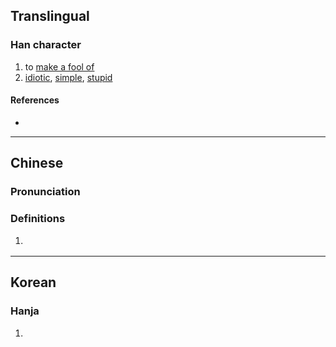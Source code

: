 {{character info}}
==Translingual==

===Han character===
{{Han char|rn=9|rad=人|as=07|sn=9|four=|canj=OMGT|ids=⿰亻弄}}

# to [[make a fool of]]
# [[idiotic]], [[simple]], [[stupid]]

====References====
* {{Han ref|kx=0105.060|dkj=00692|hdz=10156.100|uh=345D|ud=13405}}

----

==Chinese==
{{zh-forms}}

===Pronunciation===
{{zh-pron
|m=lòng
|c=lung6
|mc=
|oc=
|ma=
|cat=v,a
}}

===Definitions===
{{zh-hanzi}}

# {{zh-alt-form|𢙱|dot=,}} {{zh-only|𢙱贛|nocap=y}}

----

==Korean==

===Hanja===
{{ko-hanja|어리석다|어리석을|롱||농}}

# {{rfdef|ko|sort=人07}}